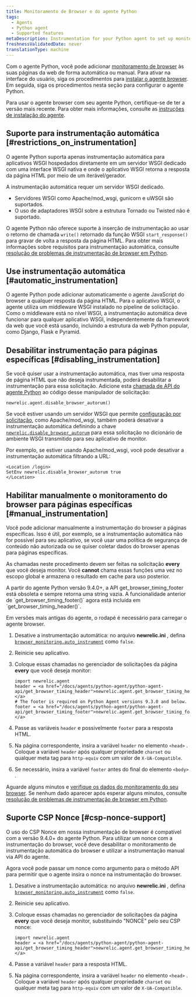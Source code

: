 ```yaml
---
title: Monitoramento de Browser e do agente Python
tags:
  - Agents
  - Python agent
  - Supported features
metaDescription: Instrumentation for your Python agent to set up monitoring with browser instrumentation.
freshnessValidatedDate: never
translationType: machine
---
```


Com o agente Python, você pode adicionar [monitoramento de browser](/docs/browser/new-relic-browser/getting-started/introduction-new-relic-browser) às suas páginas da web de forma automática ou manual. Para ativar <InlinePopover type="browser"/>na interface do usuário, siga os procedimentos para [instalar o agente browser](/docs/browser/new-relic-browser/installation/install-new-relic-browser-agent). Em seguida, siga os procedimentos nesta seção para configurar o agente Python.

Para usar o agente browser com seu agente Python, certifique-se de ter a versão mais recente. Para obter mais informações, consulte as [instruções de instalação do agente](/docs/agents/python-agent/installation-and-configuration/python-agent-installation).

## Suporte para instrumentação automática [#restrictions_on_instrumentation]

O agente Python suporta apenas instrumentação automática para aplicativos WSGI hospedados diretamente em um servidor WSGI dedicado com uma interface WSGI nativa e onde o aplicativo WSGI retorna a resposta da página HTML por meio de um iterável/gerador.

A instrumentação automática requer um servidor WSGI dedicado.

* Servidores WSGI como Apache/mod_wsgi, gunicorn e uWSGI são suportados.
* O uso de adaptadores WSGI sobre a estrutura Tornado ou Twisted não é suportado.

O agente Python não oferece suporte à inserção de instrumentação ao usar o retorno de chamada `write()` retornado da função WSGI `start_response()` para gravar de volta a resposta da página HTML. Para obter mais informações sobre requisitos para instrumentação automática, consulte [resolução de problemas de instrumentação de browser em Python](/docs/agents/python-agent/troubleshooting/troubleshooting-page-load-timing-python).

## Use instrumentação automática [#automatic_instrumentation]

O agente Python pode adicionar automaticamente o agente JavaScript do browser a qualquer resposta da página HTML. Para o aplicativo WSGI, o agente utiliza um middleware WSGI instalado no pipeline de solicitação. Como o middleware está no nível WSGI, a instrumentação automática deve funcionar para qualquer aplicativo WSGI, independentemente da framework da web que você está usando, incluindo a estrutura da web Python popular, como Django, Flask e Pyramid.

## Desabilitar instrumentação para páginas específicas [#disabling_instrumentation]

Se você quiser usar a instrumentação automática, mas tiver uma resposta de página HTML que não deseja instrumentada, poderá desabilitar a instrumentação para essa solicitação. Adicione esta [chamada de API do agente Python](/docs/agents/python-agent/installation-configuration/python-agent-configuration#disable_browser_autorum) ao código desse manipulador de solicitação:

```
newrelic.agent.disable_browser_autorum()
```

Se você estiver usando um servidor WSGI que permite [configuração por solicitação](/docs/agents/python-agent/installation-configuration/python-agent-configuration#per-request-configuration), como Apache/mod_wsgi, também poderá desativar a instrumentação automática definindo a chave [`newrelic.disable_browser_autorum`](/docs/agents/python-agent/installation-configuration/python-agent-configuration#disable_browser_autorum) para essa solicitação no dicionário de ambiente WSGI transmitido para seu aplicativo de monitor.

Por exemplo, se estiver usando Apache/mod_wsgi, você pode desativar a instrumentação automática filtrando a URL:

```
<Location /login>
SetEnv newrelic.disable_browser_autorum true
</Location>
```

## Habilitar manualmente o monitoramento do browser para páginas específicas [#manual_instrumentation]

Você pode adicionar manualmente a instrumentação do browser a páginas específicas. Isso é útil, por exemplo, se a instrumentação automática não for possível para seu aplicativo, se você usar uma política de segurança de conteúdo não autorizada ou se quiser coletar dados do browser apenas para páginas específicas.

As chamadas neste procedimento devem ser feitas na solicitação <DNT>**every**</DNT> que você deseja monitor. Você <DNT>**cannot**</DNT> chama essas funções uma vez no escopo global e armazena o resultado em cache para uso posterior.

<Callout variant="important">
  A partir do agente Python versão 9.4.0+, a API get_browser_timing_footer está obsoleta e sempre retorna uma string vazia. A funcionalidade anterior de `get_browser_timing_footer()` agora está incluída em `get_browser_timing_header()`.

  Em versões mais antigas do agente, o rodapé é necessário para carregar o agente browser.
</Callout>

1. Desative a instrumentação automática: no arquivo <DNT>**newrelic.ini**</DNT> , defina [`browser_monitoring.auto_instrument`](/docs/agents/python-agent/installation-configuration/python-agent-configuration#browser-auto) como `false`.

2. Reinicie seu aplicativo.

3. Coloque essas chamadas no gerenciador de solicitações da página <DNT>**every**</DNT> que você deseja monitor:

   ```
   import newrelic.agent
   header = <a href="/docs/agents/python-agent/python-agent-api/get_browser_timing_header">newrelic.agent.get_browser_timing_header()</a>
   # The footer is required on Python Agent versions 9.3.0 and below.
   footer = <a href="/docs/agents/python-agent/python-agent-api/get_browser_timing_footer">newrelic.agent.get_browser_timing_footer()</a>
   ```

4. Passe as variáveis `header` e possivelmente `footer` para a resposta HTML.

5. Na página correspondente, insira a variável `header` no elemento `<head>` . Coloque a variável `header` após qualquer propriedade `charset` ou qualquer meta tag para `http-equiv` com um valor de `X-UA-Compatible`.

6. Se necessário, insira a variável `footer` antes do final do elemento `<body>` .

Aguarde alguns minutos e [verifique os dados do monitoramento do seu browser](/docs/browser/new-relic-browser/getting-started/browser-overview-website-performance-glance). Se nenhum dado aparecer após esperar alguns minutos, consulte [resolução de problemas de instrumentação de browser em Python](/docs/agents/python-agent/troubleshooting/troubleshooting-page-load-timing-python).

## Suporte CSP Nonce [#csp-nonce-support]

O uso do CSP Nonce em nossa instrumentação de browser é compatível com a versão 9.4.0+ do agente Python. Para utilizar um nonce com a instrumentação do browser, você deve desabilitar o monitoramento de instrumentação automática do browser e utilizar a instrumentação manual via API do agente.

Agora você pode passar um nonce como argumento para o método API para permitir que o agente insira o nonce na instrumentação do browser.

1. Desative a instrumentação automática: no arquivo <DNT>**newrelic.ini**</DNT> , defina [`browser_monitoring.auto_instrument`](/docs/agents/python-agent/installation-configuration/python-agent-configuration#browser-auto) como `false`.

2. Reinicie seu aplicativo.

3. Coloque essas chamadas no gerenciador de solicitações da página <DNT>**every**</DNT> que você deseja monitor, substituindo "NONCE" pelo seu CSP nonce:

   ```
   import newrelic.agent
   header = <a href="/docs/agents/python-agent/python-agent-api/get_browser_timing_header">newrelic.agent.get_browser_timing_header("NONCE")</a>
   ```

4. Passe a variável `header` para a resposta HTML.

5. Na página correspondente, insira a variável `header` no elemento `<head>` . Coloque a variável `header` após qualquer propriedade `charset` ou qualquer meta tag para `http-equiv` com um valor de `X-UA-Compatible`.